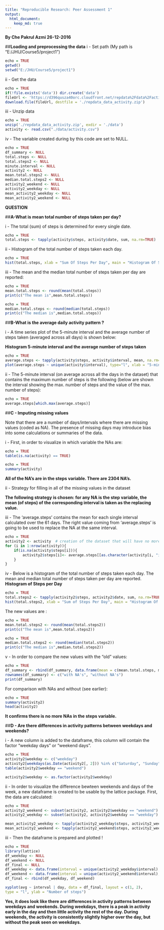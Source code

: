 ---
title: "Reproducible Research: Peer Assessment 1"
output: 
  html_document:
    keep_md: true
---
**By Che Pakrul Azmi 26-12-2016**

##**Loading and preprocessing the data**
i - Set path (My path is "E:/JHU/Course5/project1")
```{r setpath}
echo = TRUE
getwd()
setwd("E:/JHU/Course5/project1")
```

ii - Get the data
```{r getdata}
echo = TRUE
if(!file.exists('data')) dir.create('data')
fileUrl <- 'https://d396qusza40orc.cloudfront.net/repdata%2Fdata%2Factivity.zip'
download.file(fileUrl, destfile = './repdata_data_activity.zip')
```

iii - Unzip data
```{r loaddata}
echo = TRUE
unzip('./repdata_data_activity.zip', exdir = './data')
activity <- read.csv("./data/activity.csv")
```

iv - The variable created during by this code are set to NULL.
```{r setvariable}
echo = TRUE
df_summary <- NULL
total.steps <- NULL
total.steps2 <- NULL
minute.interval <- NULL
activity2 <- NULL
mean.total.steps2 <- NULL
median.total.steps2 <- NULL
activity2_weekend <- NULL
activity2_weekday <- NULL
mean_activity2_weekday <- NULL
mean_activity2_weekend <- NULL
```

**QUESTION**

##**A-What is mean total number of steps taken per day?**

i - The total (sum) of steps is determined for every single date.

```{r sumsteps}
echo = TRUE
total.steps <- tapply(activity$steps, activity$date, sum, na.rm=TRUE)
```

ii - Histogram of the total number of steps taken each day.

```{r histtotalstep}
echo = TRUE
hist(total.steps, xlab = "Sum Of Steps Per Day", main = "Histogram Of Steps Per Day")
```

iii - The mean and the median total number of steps taken per day are reported:
```{r getmean}
echo = TRUE
mean.total.steps <- round(mean(total.steps))
print(c("The mean is",mean.total.steps))
```

```{r getmediantotal}
echo = TRUE
median.total.steps <- round(median(total.steps))
print(c("The median is",median.total.steps))
```

##**B-What is the average daily activity pattern ?**

i - A time series plot of the 5-minute interval and the average number of steps taken (averaged across all days) is shown below:

**Histogram 5-minute interval and the average number of steps taken**
```{r plot5min}
echo = TRUE
average.steps <- tapply(activity$steps, activity$interval, mean, na.rm=TRUE)
plot(average.steps ~ unique(activity$interval), type="l", xlab = "5-min Interval")
```

ii - The 5-minute interval (on average across all the days in the dataset) that contains the maximum number of steps is the following (below are shown the interval showing the max. number of steps and the value of the max. number of steps):
```{r getmaxavesteps}
echo = TRUE
average.steps[which.max(average.steps)]
```

##**C - Imputing missing values**

Note that there are a number of days/intervals where there are missing values (coded as NA). The presence of missing days may introduce bias into some calculations or summaries of the data.

i - First, in order to visualize in which variable the NAs are:
```{r table}
echo = TRUE
table(is.na(activity) == TRUE)
```
```{r getsummary}
echo = TRUE
summary(activity)
```

**All of the NA's are in the steps variable. There are 2304 NA's.**

ii - Strategy for filling in all of the missing values in the dataset

**The following strategy is chosen: for any NA is the step variable, the mean (of steps) of the corresponding interval is taken as the replacing value.**

iii - The 'average.steps' contains the mean for each single interval calculated over the 61 days. The right value coming from 'average.steps' is going to be used to replace the NA at the same interval.

```{r getactivity}
echo = TRUE
activity2 <- activity  # creation of the dataset that will have no more NAs
for (i in 1:nrow(activity)){
    if(is.na(activity$steps[i])){
        activity2$steps[i]<- average.steps[[as.character(activity[i, "interval"])]]
    }
}
```
iv - Below is a histogram of the total number of steps taken each day. The mean and median total number of steps taken per day are reported.
**Histogram of Steps per Day**
```{r gethiststeps}
echo = TRUE
total.steps2 <- tapply(activity2$steps, activity2$date, sum, na.rm=TRUE)
hist(total.steps2, xlab = "Sum of Steps Per Day", main = "Histogram Of Steps Per Day")
```

The new values are :
```{r getnewmean}
echo = TRUE
mean.total.steps2 <- round(mean(total.steps2))
print(c("The mean is",mean.total.steps2))
```
```{r getnewmed}
echo = TRUE
median.total.steps2 <- round(median(total.steps2))
print(c("The median is",median.total.steps2))
```


v - In order to compare the new values with the "old" values:
```{r getnewsummary}
echo = TRUE
df_summary <- rbind(df_summary, data.frame(mean = c(mean.total.steps, mean.total.steps2), median = c(median.total.steps, median.total.steps2)))
rownames(df_summary) <- c("with NA's", "without NA's")
print(df_summary)
```

For comparison with NAs and without (see earlier):
```{r getsummarywithandwihoutNA}
echo = TRUE
summary(activity2)
head(activity2)
```

**It confirms there is no more NAs in the steps variable.**

##**D - Are there differences in activity patterns between weekdays and weekends?**

i - A new column is added to the dataframe, this column will contain the factor "weekday days" or "weekend days".
```{r gettable}
echo = TRUE
activity2$weekday <- c("weekday")
activity2[weekdays(as.Date(activity2[, 2])) %in% c("Saturday", "Sunday"), ][4] <- c("weekend")
table(activity2$weekday == "weekend")

activity2$weekday <- as.factor(activity2$weekday)
```
ii - In order to visualize the difference bewteen weekends and days of the week, a new dataframe is created to be usable by the lattice package. First, the data are calculated:

```{r getmeanweekday}
echo = TRUE
activity2_weekend <- subset(activity2, activity2$weekday == "weekend")
activity2_weekday <- subset(activity2, activity2$weekday == "weekday")

mean_activity2_weekday <- tapply(activity2_weekday$steps, activity2_weekday$interval, mean)
mean_activity2_weekend <- tapply(activity2_weekend$steps, activity2_weekend$interval, mean)
```

iii - Then the dataframe is prepared and plotted !
```{r getnumsteps}
echo = TRUE
library(lattice)
df_weekday <- NULL
df_weekend <- NULL
df_final <- NULL
df_weekday <- data.frame(interval = unique(activity2_weekday$interval), avg = as.numeric(mean_activity2_weekday), day = rep("weekday", length(mean_activity2_weekday)))
df_weekend <- data.frame(interval = unique(activity2_weekend$interval), avg = as.numeric(mean_activity2_weekend), day = rep("weekend", length(mean_activity2_weekend)))
df_final <- rbind(df_weekday, df_weekend)

xyplot(avg ~ interval | day, data = df_final, layout = c(1, 2), 
type = "l", ylab = "Number of steps")
```

**Yes, it does look like there are differences in activity patterns between weekdays and weekends. During weekdays, there is a peak in activity early in the day and then little activity the rest of the day. During weekends, the activity is consistently slightly higher over the day, but without the peak seen on weekdays.**